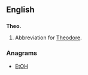 ==English==

==={{abbreviation-old}}===
'''Theo.'''
# Abbreviation for [[Theodore]].

===Anagrams===
* [[EtOH#English|EtOH]]